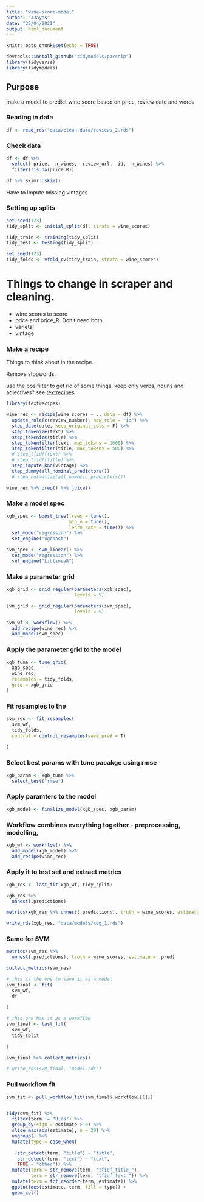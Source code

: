 ```yaml
---
title: "wine-score-model"
author: "JJayes"
date: "25/04/2021"
output: html_document
---
```


```r
knitr::opts_chunk$set(echo = TRUE)

devtools::install_github("tidymodels/parsnip")
library(tidyverse)
library(tidymodels)
```

## Purpose

make a model to predict wine score based on price, review date and words

### Reading in data

```r

df <- read_rds("data/clean-data/reviews_2.rds")

```

### Check data

```r
df <- df %>% 
  select(-price, -n_wines, -review_url, -id, -n_wines) %>% 
  filter(!is.na(price_R))

df %>% skimr::skim()
```

Have to impute missing vintages

### Setting up splits

```r
set.seed(123)
tidy_split <- initial_split(df, strata = wine_scores)

tidy_train <- training(tidy_split)
tidy_test <- testing(tidy_split)

set.seed(123)
tidy_folds <- vfold_cv(tidy_train, strata = wine_scores)

```



# Things to change in scraper and cleaning.

- wine scores to score
- price and price_R. Don't need both.
- varietal
- vintage

### Make a recipe

Things to think about in the recipe.

Remove stopwords.

use the pos filter to get rid of some things. keep only verbs, nouns and adjectives? see [textrecipes](https://textrecipes.tidymodels.org/reference/step_pos_filter.html)

```r
library(textrecipes)

wine_rec <- recipe(wine_scores ~ ., data = df) %>% 
  update_role(c(review_number), new_role = "id") %>% 
  step_date(date, keep_original_cols = F) %>%
  step_tokenize(text) %>% 
  step_tokenize(title) %>% 
  step_tokenfilter(text, max_tokens = 1000) %>% 
  step_tokenfilter(title, max_tokens = 500) %>% 
  # step_tfidf(text) %>%
  # step_tfidf(title) %>% 
  step_impute_knn(vintage) %>% 
  step_dummy(all_nominal_predictors()) 
  # step_normalize(all_numeric_predictors())

wine_rec %>% prep() %>% juice()
```

### Make a model spec

```r

xgb_spec <- boost_tree(trees = tune(),
                       min_n = tune(),
                       learn_rate = tune()) %>% 
  set_mode("regression") %>% 
  set_engine("xgboost")

svm_spec <- svm_linear() %>% 
  set_mode("regression") %>% 
  set_engine("LiblineaR")

```

### Make a parameter grid

```r

xgb_grid <- grid_regular(parameters(xgb_spec), 
                         levels = 5)

svm_grid <- grid_regular(parameters(svm_spec),
                         levels = 5)

svm_wf <- workflow() %>% 
  add_recipe(wine_rec) %>% 
  add_model(svm_spec)

```

### Apply the parameter grid to the model

```r
xgb_tune <- tune_grid(
  xgb_spec,
  wine_rec,
  resamples = tidy_folds,
  grid = xgb_grid
)
```

### Fit resamples to the 

```r
svm_res <- fit_resamples(
  svm_wf,
  tidy_folds,
  control = control_resamples(save_pred = T)
  
)
```

### Select best params with tune pacakge using rmse

```r
xgb_param <- xgb_tune %>% 
  select_best("rmse")

```

### Apply paramters to the model

```r
xgb_model <- finalize_model(xgb_spec, xgb_param)

```

### Workflow combines everything together - preprocessing, modelling, 

```r
xgb_wf <- workflow() %>% 
  add_model(xgb_model) %>% 
  add_recipe(wine_rec)

```

### Apply it to test set and extract metrics

```r
xgb_res <- last_fit(xgb_wf, tidy_split)

xgb_res %>% 
  unnest(.predictions)

metrics(xgb_res %>% unnest(.predictions), truth = wine_scores, estimate = .pred)

write_rds(xgb_res, "data/models/xbg_1.rds")
```

### Same for SVM

```r
metrics(svm_res %>% 
  unnest(.predictions), truth = wine_scores, estimate = .pred)

collect_metrics(svm_res)
```



```r
# this is the one to save it as a model
svm_final <- fit(
  svm_wf,
  df
  
)

# this one has it as a workflow
svm_final <- last_fit(
  svm_wf,
  tidy_split
  
)

svm_final %>% collect_metrics()

# write_rds(svm_final, "model.rds")

```

### Pull workflow fit

```r
svm_fit <- pull_workflow_fit(svm_final$.workflow[[1]])


tidy(svm_fit) %>% 
  filter(term != "Bias") %>%
  group_by(sign = estimate > 0) %>% 
  slice_max(abs(estimate), n = 20) %>% 
  ungroup() %>% 
  mutate(type = case_when(
    
    str_detect(term, "title") ~ "title",
    str_detect(term, "text") ~ "text",
    TRUE ~ "other")) %>% 
  mutate(term = str_remove(term, "tfidf_title_"),
         term = str_remove(term, "tfidf_text_")) %>% 
  mutate(term = fct_reorder(term, estimate)) %>% 
  ggplot(aes(estimate, term, fill = type)) +
  geom_col()

```

